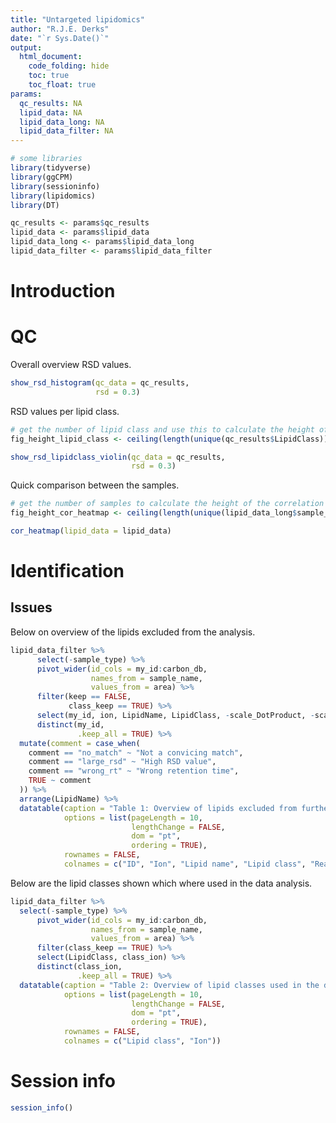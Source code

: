 ```yaml
---
title: "Untargeted lipidomics"
author: "R.J.E. Derks"
date: "`r Sys.Date()`"
output: 
  html_document:
    code_folding: hide
    toc: true
    toc_float: true
params:
  qc_results: NA
  lipid_data: NA
  lipid_data_long: NA
  lipid_data_filter: NA
---
```


```r
# some libraries
library(tidyverse)
library(ggCPM)
library(sessioninfo)
library(lipidomics)
library(DT)

qc_results <- params$qc_results
lipid_data <- params$lipid_data
lipid_data_long <- params$lipid_data_long
lipid_data_filter <- params$lipid_data_filter
```

# Introduction

# QC

Overall overview RSD values.

```r
show_rsd_histogram(qc_data = qc_results,
                   rsd = 0.3)
```

RSD values per lipid class.

```r
# get the number of lipid class and use this to calculate the height of the violin plot
fig_height_lipid_class <- ceiling(length(unique(qc_results$LipidClass)) / 4)
```

```r
show_rsd_lipidclass_violin(qc_data = qc_results,
                           rsd = 0.3)
```

Quick comparison between the samples.

```r
# get the number of samples to calculate the height of the correlation heatmap
fig_height_cor_heatmap <- ceiling(length(unique(lipid_data_long$sample_name)) / 5)
```

```r
cor_heatmap(lipid_data = lipid_data)
```

# Identification

## Issues

Below on overview of the lipids excluded from the analysis.

```r
lipid_data_filter %>%
      select(-sample_type) %>%
      pivot_wider(id_cols = my_id:carbon_db,
                  names_from = sample_name,
                  values_from = area) %>%
      filter(keep == FALSE,
             class_keep == TRUE) %>%
      select(my_id, ion, LipidName, LipidClass, -scale_DotProduct, -scale_RevDotProduct, -polarity, comment) %>%
      distinct(my_id,
               .keep_all = TRUE) %>% 
  mutate(comment = case_when(
    comment == "no_match" ~ "Not a convicing match",
    comment == "large_rsd" ~ "High RSD value",
    comment == "wrong_rt" ~ "Wrong retention time",
    TRUE ~ comment
  )) %>% 
  arrange(LipidName) %>% 
  datatable(caption = "Table 1: Overview of lipids excluded from further analysis.",
            options = list(pageLength = 10,
                           lengthChange = FALSE,
                           dom = "pt",
                           ordering = TRUE),
            rownames = FALSE,
            colnames = c("ID", "Ion", "Lipid name", "Lipid class", "Reason"))
```

Below are the lipid classes shown which where used in the data analysis.

```r
lipid_data_filter %>% 
  select(-sample_type) %>%
      pivot_wider(id_cols = my_id:carbon_db,
                  names_from = sample_name,
                  values_from = area) %>%
      filter(class_keep == TRUE) %>%
      select(LipidClass, class_ion) %>%
      distinct(class_ion,
               .keep_all = TRUE) %>% 
  datatable(caption = "Table 2: Overview of lipid classes used in the data analysis.",
            options = list(pageLength = 10,
                           lengthChange = FALSE,
                           dom = "pt",
                           ordering = TRUE),
            rownames = FALSE,
            colnames = c("Lipid class", "Ion"))
```


# Session info

```r
session_info()
```

